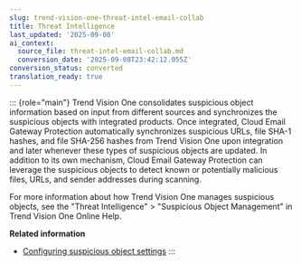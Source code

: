 ```yaml
---
slug: trend-vision-one-threat-intel-email-collab
title: Threat Intelligence
last_updated: '2025-09-08'
ai_context:
  source_file: threat-intel-email-collab.md
  conversion_date: '2025-09-08T23:42:12.055Z'
conversion_status: converted
translation_ready: true
---
```


::: {role="main"}
Trend Vision One consolidates suspicious object information based on input from different sources and synchronizes the suspicious objects with integrated products. Once integrated, Cloud Email Gateway Protection automatically synchronizes suspicious URLs, file SHA-1 hashes, and file SHA-256 hashes from Trend Vision One upon integration and later whenever these types of suspicious objects are updated. In addition to its own mechanism, Cloud Email Gateway Protection can leverage the suspicious objects to detect known or potentially malicious files, URLs, and sender addresses during scanning.

For more information about how Trend Vision One manages suspicious objects, see the "Threat Intelligence" \> "Suspicious Object Management" in Trend Vision One Online Help.

**Related information**

- [Configuring suspicious object settings](configuring-so-email-security.mdx)
:::
